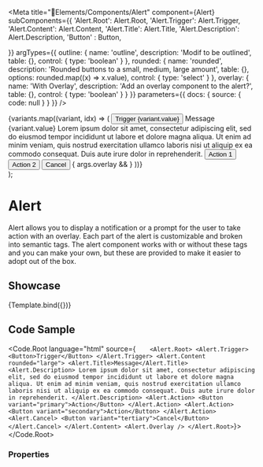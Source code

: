 
<Meta
  title="🧩Elements/Components/Alert"
  component={Alert}
  subComponents={{
    'Alert.Root': Alert.Root,
    'Alert.Trigger': Alert.Trigger,
    'Alert.Content': Alert.Content,
    'Alert.Title': Alert.Title,
    'Alert.Description': Alert.Description,
    'Button' : Button,
    
  }}
  argTypes={{
    outline: {
      name: 'outline',
      description: 'Modif to be outlined',
      table: {},
      control: {
        type: 'boolean'
      }
    },
    rounded: {
      name: 'rounded',
      description: 'Rounded buttons to a small, medium, large amount',
      table: {},
      options: rounded.map((x) => x.value),
      control: { type: 'select' }
    },
    overlay: {
      name: 'With Overlay',
      description: 'Add an overlay component to the alert?',
      table: {},
      control: {
        type: 'boolean'
      }
    }
  }}
  parameters={{
      docs: {
          source: {
              code: null
          }
      }
  }}
/>

   <div style={{ 
      display: "flex", 
      justifyContent:"space-evenly", 
      alignItems:"flex-end"}}
    >{variants.map((variant, idx) => (
    <Alert.Root key={variant.key}>
      <Alert.Trigger>
        <Button {...args} variant={variant.value}>Trigger {variant.value}</Button>
      </Alert.Trigger>
      <Alert.Content {...args}>
        <Alert.Title>Message {variant.value}</Alert.Title>
        <Alert.Description>
          Lorem ipsum dolor sit amet, consectetur adipiscing elit, sed do
          eiusmod tempor incididunt ut labore et dolore magna aliqua. Ut enim ad
          minim veniam, quis nostrud exercitation ullamco laboris nisi ut
          aliquip ex ea commodo consequat. Duis aute irure dolor in
          reprehenderit.
        </Alert.Description>
        <Alert.Action>
          <Button variant="primary" {...args}>Action 1</Button>
        </Alert.Action>
        <Alert.Action>
          <Button variant="secondary" {...args}>Action 2</Button>
        </Alert.Action>
        <Alert.Cancel>
          <Button variant="tertiary" {...args}>Cancel</Button>
        </Alert.Cancel>
      </Alert.Content>
      { args.overlay && <Alert.Overlay /> }
    </Alert.Root>
    ))}</div>
);

# Alert

Alert allows you to display a notification or a prompt for the user to take
action with an overlay. Each part of the alert is customizable and broken into
semantic tags. The alert component works with or without these tags and you can
make your own, but these are provided to make it easier to adopt out of the box.

<!--You can customize variants changing the variables, more info in the [variables page](/docs/start--page)-->

## Showcase
<Canvas>
  <Story
    name="Alert"
    args={{
      outline: false,
      disabled: false,
      overlay: true
    }}
    height="375px">
    {Template.bind({})}
  </Story>
</Canvas>

## Code Sample
<Code.Root language="html" source={`    <Alert.Root>
      <Alert.Trigger>
        <Button>Trigger</Button>
      </Alert.Trigger>
      <Alert.Content rounded="large">
        <Alert.Title>Message</Alert.Title>
        <Alert.Description>
          Lorem ipsum dolor sit amet, consectetur adipiscing elit, sed do
          eiusmod tempor incididunt ut labore et dolore magna aliqua. Ut enim ad
          minim veniam, quis nostrud exercitation ullamco laboris nisi ut
          aliquip ex ea commodo consequat. Duis aute irure dolor in
          reprehenderit.
        </Alert.Description>
        <Alert.Action>
          <Button variant="primary">Action</Button>
        </Alert.Action>
        <Alert.Action>
          <Button variant="secondary">Action</Button>
        </Alert.Action>
        <Alert.Cancel>
          <Button variant="tertiary">Cancel</Button>
        </Alert.Cancel>
      </Alert.Content>
      <Alert.Overlay />
    </Alert.Root>`}>
</Code.Root>

### Properties

<ArgsTable story="Alert" of={Alert} />

